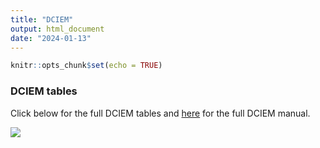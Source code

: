 ```yaml
---
title: "DCIEM"
output: html_document
date: "2024-01-13"
---
```


```r
knitr::opts_chunk$set(echo = TRUE)
```
### DCIEM tables

Click below for the full DCIEM tables and [here](https://www.divegearexpress.com/amfile/file/download/file/143/product/8927/) for the full DCIEM manual.

<a href="images/DCIEM.jpg"><img src="images/DCIEM.jpg"  target="_self"/></a>
